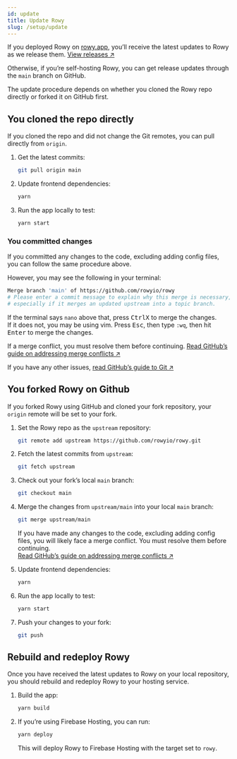 ```yaml
---
id: update
title: Update Rowy
slug: /setup/update
---
```



If you deployed Rowy on [rowy.app](https://rowy.app/deploy), you’ll receive the
latest updates to Rowy as we release them.
[View releases&nbsp;↗️](https://github.com/rowyio/rowy/releases)

Otherwise, if you’re self-hosting Rowy, you can get release updates through the
`main` branch on GitHub.

The update procedure depends on whether you cloned the Rowy repo directly or
forked it on GitHub first.

<Tabs>
<TabItem value="clone" label="Cloned directly" default>

## You cloned the repo directly

If you cloned the repo and did not change the Git remotes, you can pull directly
from `origin`.

1. Get the latest commits:

   ```bash
   git pull origin main
   ```

2. Update frontend dependencies:

   ```bash
   yarn
   ```

3. Run the app locally to test:

   ```bash
   yarn start
   ```

### You committed changes

If you committed any changes to the code, excluding adding config files, you can
follow the same procedure above.

However, you may see the following in your terminal:

```bash
Merge branch 'main' of https://github.com/rowyio/rowy
# Please enter a commit message to explain why this merge is necessary,
# especially if it merges an updated upstream into a topic branch.
```

If the terminal says `nano` above that, press <kbd>Ctrl</kbd><kbd>X</kbd> to
merge the changes.  
If it does not, you may be using vim. Press <kbd>Esc</kbd>, then type `:wq`,
then hit <kbd>Enter</kbd> to merge the changes.

If a merge conflict, you must resolve them before continuing.
[Read GitHub’s guide on addressing merge conflicts&nbsp;↗️](https://docs.github.com/en/github/collaborating-with-pull-requests/addressing-merge-conflicts)

If you have any other issues,
[read GitHub’s guide to Git&nbsp;↗️](https://docs.github.com/en/get-started/using-git)

</TabItem>
<TabItem value="fork" label="Forked on GitHub">

## You forked Rowy on Github

If you forked Rowy using GitHub and cloned your fork repository, your `origin`
remote will be set to your fork.

1. Set the Rowy repo as the `upstream` repository:

   ```bash
   git remote add upstream https://github.com/rowyio/rowy.git
   ```

2. Fetch the latest commits from `upstream`:

   ```bash
   git fetch upstream
   ```

3. Check out your fork’s local `main` branch:

   ```bash
   git checkout main
   ```

4. Merge the changes from `upstream/main` into your local `main` branch:

   ```bash
   git merge upstream/main
   ```

   If you have made any changes to the code, excluding adding config files, you
   will likely face a merge conflict. You must resolve them before continuing.  
   [Read GitHub’s guide on addressing merge conflicts&nbsp;↗️](https://docs.github.com/en/github/collaborating-with-pull-requests/addressing-merge-conflicts)

5. Update frontend dependencies:

   ```bash
   yarn
   ```

6. Run the app locally to test:

   ```bash
   yarn start
   ```

7. Push your changes to your fork:
   ```bash
   git push
   ```

</TabItem>
</Tabs>

## Rebuild and redeploy Rowy

Once you have received the latest updates to Rowy on your local repository, you
should rebuild and redeploy Rowy to your hosting service.

1. Build the app:

   ```bash
   yarn build
   ```

2. If you’re using Firebase Hosting, you can run:

   ```bash
   yarn deploy
   ```

   This will deploy Rowy to Firebase Hosting with the target set to `rowy`.
